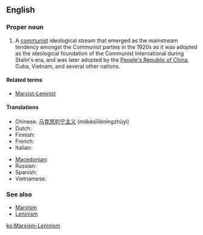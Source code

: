 ==English==

===Proper noun===
{{en-proper noun}}

# A [[communist]] ideological stream that emerged as the mainstream tendency amongst the Communist parties in the 1920s as it was adopted as the ideological foundation of the Communist International during Stalin's era, and was later adopted by the [[People's Republic of China]], Cuba, Vietnam, and several other nations.

====Related terms====
* [[Marxist-Leninist]]

====Translations====
{{trans-top|communist ideological stream}}
* Chinese: [[马克思列宁主义]] (mǎkèsīlièníngzhǔyì)
* Dutch: {{t-|nl|marxisme-leninisme|n}}
* Finnish: {{t+|fi|marxismi-leninismi}}
* French: {{t|fr|marxisme-léninisme|m}}
* Italian: {{t-|it|marxismo-leninismo|m}}
{{trans-mid}}
* [[Macedonian]]: {{t|mk|марксизам-ленинизам|m|tr=marksízam-leninízam}}
* Russian: {{t+|ru|марксизм-ленинизм|m|tr=markízm-leninízm}}
* Spanish: {{t-|es|marxismo-leninismo|m}}
* Vietnamese: {{t-|vi|chủ nghĩa Marx-Lenin|xs=Vietnamese}}
{{trans-bottom}}

===See also===
* [[Marxism]]
* [[Leninism]]

[[ko:Marxism-Leninism]]